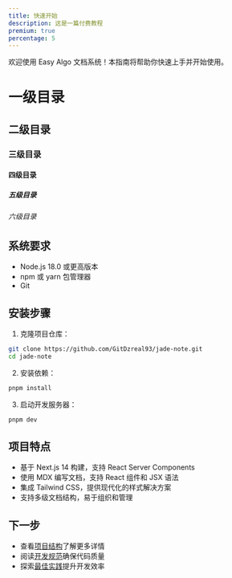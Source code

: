 ```yaml
---
title: 快速开始
description: 这是一篇付费教程
premium: true
percentage: 5
---
```


欢迎使用 Easy Algo 文档系统！本指南将帮助你快速上手并开始使用。

# 一级目录

## 二级目录

### 三级目录

#### 四级目录

##### 五级目录

###### 六级目录

## 系统要求

- Node.js 18.0 或更高版本
- npm 或 yarn 包管理器
- Git

## 安装步骤

1. 克隆项目仓库：

```bash
git clone https://github.com/GitDzreal93/jade-note.git
cd jade-note
```

2. 安装依赖：

```bash
pnpm install
```

3. 启动开发服务器：

```bash
pnpm dev
```

## 项目特点

- 基于 Next.js 14 构建，支持 React Server Components
- 使用 MDX 编写文档，支持 React 组件和 JSX 语法
- 集成 Tailwind CSS，提供现代化的样式解决方案
- 支持多级文档结构，易于组织和管理

## 下一步

- 查看[项目结构](/docs/dev_guide/project_structure)了解更多详情
- 阅读[开发规范](/docs/dev_guide/coding_standards)确保代码质量
- 探索[最佳实践](/docs/best_practices)提升开发效率

